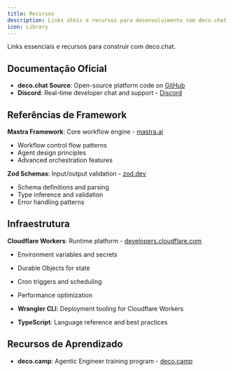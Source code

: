 ```yaml
---
title: Recursos
description: Links úteis e recursos para desenvolvimento com deco.chat
icon: Library
---
```


Links essenciais e recursos para construir com deco.chat.

## Documentação Oficial

- **deco.chat Source**: Open-source platform code on [GitHub](https://github.com/deco-cx/chat)
- **Discord**: Real-time developer chat and support - [Discord](https://deco.cx/discord)

## Referências de Framework

**Mastra Framework**: Core workflow engine - [mastra.ai](https://mastra.ai/docs/workflows/control-flow)
- Workflow control flow patterns
- Agent design principles
- Advanced orchestration features

**Zod Schemas**: Input/output validation - [zod.dev](https://zod.dev)
- Schema definitions and parsing
- Type inference and validation
- Error handling patterns

## Infraestrutura

**Cloudflare Workers**: Runtime platform - [developers.cloudflare.com](https://developers.cloudflare.com/workers/)
- Environment variables and secrets
- Durable Objects for state
- Cron triggers and scheduling
- Performance optimization

- **Wrangler CLI**: Deployment tooling for Cloudflare Workers
- **TypeScript**: Language reference and best practices

## Recursos de Aprendizado

- **deco.camp**: Agentic Engineer training program - [deco.camp](https://deco.camp)